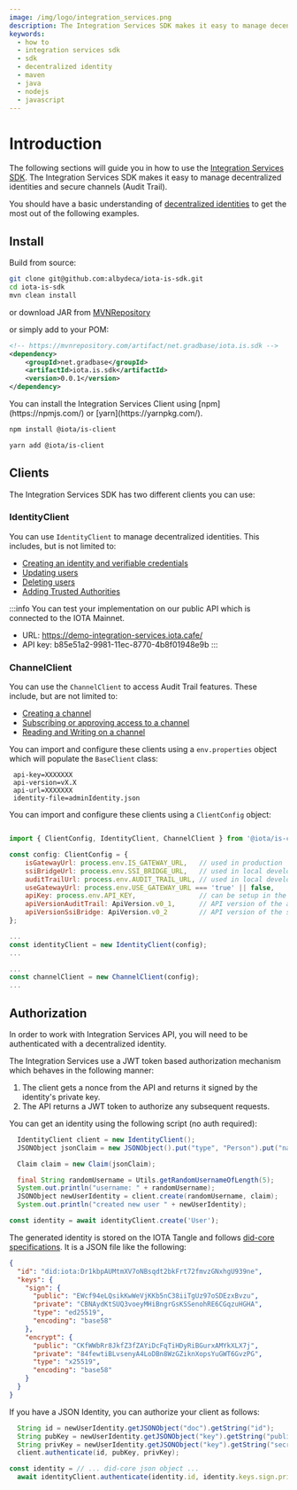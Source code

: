```yaml
---
image: /img/logo/integration_services.png
description: The Integration Services SDK makes it easy to manage decentralized identities and secure channels (Audit Trail).
keywords:
  - how to
  - integration services sdk
  - sdk
  - decentralized identity
  - maven
  - java
  - nodejs
  - javascript
---
```



# Introduction

The following sections will guide you in how to use the [Integration Services SDK](https://www.npmjs.com/package/iota-is-sdk).
The Integration Services SDK makes it easy to manage decentralized identities and secure channels (Audit Trail).

You should have a basic understanding of [decentralized identities](../../explanations/identity.md)
to get the most out of the following examples.

## Install

<Tabs groupId="language" queryString>
<TabItem value="java" label="Java">
Build from source:

```bash
git clone git@github.com:albydeca/iota-is-sdk.git
cd iota-is-sdk
mvn clean install
```

or download JAR from [MVNRepository](https://mvnrepository.com/artifact/net.gradbase/iota.is.sdk/0.0.1)

or simply add to your POM:

```xml
<!-- https://mvnrepository.com/artifact/net.gradbase/iota.is.sdk -->
<dependency>
    <groupId>net.gradbase</groupId>
    <artifactId>iota.is.sdk</artifactId>
    <version>0.0.1</version>
</dependency>
```

</TabItem>
<TabItem value="typescript-node" label="Typescript (Node.js)">
You can install the Integration Services Client using [npm](https://npmjs.com/) or [yarn](https://yarnpkg.com/).

<Tabs groupId="language" queryString>
<TabItem value="npm" label="npm">

```bash
npm install @iota/is-client
```

</TabItem>
<TabItem value="yarn" label="Yarn">

```bash
yarn add @iota/is-client
```

</TabItem>
</Tabs>
</TabItem>
</Tabs>

## Clients

The Integration Services SDK has two different clients you can use:

### IdentityClient

You can use `IdentityClient` to manage decentralized identities. This includes, but is not limited to:

- [Creating an identity and verifiable credentials](create-identity-and-credentials.mdx)
- [Updating users](update-users.mdx)
- [Deleting users](delete-users.mdx)
- [Adding Trusted Authorities](trusted-authorities.mdx)

:::info
You can test your implementation on our public API which is connected to the IOTA Mainnet.

- URL: https://demo-integration-services.iota.cafe/
- API key: b85e51a2-9981-11ec-8770-4b8f01948e9b
  :::

### ChannelClient

You can use the `ChannelClient` to access Audit Trail features. These include, but are not limited to:

- [Creating a channel](create-channel.mdx)
- [Subscribing or approving access to a channel](authorize-to-channel.mdx#subscribe-to-a-channel)
- [Reading and Writing on a channel](create-channel.mdx#write-on-a-channel)

<Tabs groupId="language" queryString>
<TabItem value="java" label="Java">

You can import and configure these clients using a `env.properties` object which will populate the `BaseClient` class:

```plaintext
 api-key=XXXXXXX
 api-version=vX.X
 api-url=XXXXXXX
 identity-file=adminIdentity.json
```

</TabItem>
<TabItem value="typescript-node" label="Typescript (Node.js)">

You can import and configure these clients using a `ClientConfig` object:

```js

import { ClientConfig, IdentityClient, ChannelClient } from '@iota/is-client';

const config: ClientConfig = {
    isGatewayUrl: process.env.IS_GATEWAY_URL,   // used in production
    ssiBridgeUrl: process.env.SSI_BRIDGE_URL,   // used in local development
    auditTrailUrl: process.env.AUDIT_TRAIL_URL, // used in local development
    useGatewayUrl: process.env.USE_GATEWAY_URL === 'true' || false,
    apiKey: process.env.API_KEY,                // can be setup in the API to restrict access
    apiVersionAuditTrail: ApiVersion.v0_1,      // API version of the audit trail
    apiVersionSsiBridge: ApiVersion.v0_2        // API version of the ssi bridge
};

...
const identityClient = new IdentityClient(config);
...

...
const channelClient = new ChannelClient(config);
...


```

</TabItem>
</Tabs>

## Authorization

In order to work with Integration Services API, you will need to be authenticated with a decentralized identity.

The Integration Services use a JWT token based authorization mechanism which behaves in the following manner:

1. The client gets a nonce from the API and returns it signed by the identity's private key.
2. The API returns a JWT token to authorize any subsequent requests.

You can get an identity using the following script (no auth required):

<Tabs groupId="language" queryString>
<TabItem value="java" label="Java">

```java
  IdentityClient client = new IdentityClient();
  JSONObject jsonClaim = new JSONObject().put("type", "Person").put("name", "randomName");

  Claim claim = new Claim(jsonClaim);

  final String randomUsername = Utils.getRandomUsernameOfLength(5);
  System.out.println("username: " + randomUsername);
  JSONObject newUserIdentity = client.create(randomUsername, claim);
  System.out.println("created new user " + newUserIdentity);
```

</TabItem>
    <TabItem value="typescript-node" label="Typescript (Node.js)">

```js
const identity = await identityClient.create('User');
```

</TabItem>
</Tabs>

The generated identity is stored on the IOTA Tangle and follows [did-core specifications](https://www.w3.org/TR/did-core/).
It is a JSON file like the following:

```json
{
  "id": "did:iota:Dr1kbpAUMtmXV7oNBsqdt2bkFrt72fmvzGNxhgU939ne",
  "keys": {
    "sign": {
      "public": "EWcf94eLQsikKwWeVjKKb5nC38iiTgUz97oSDEzxBvzu",
      "private": "CBNAydKtSUQ3voeyMHiBngrGsKSSenohRE6CGqzuHGHA",
      "type": "ed25519",
      "encoding": "base58"
    },
    "encrypt": {
      "public": "CKfWWbRr8JkfZ3fZAYiDcFqTiHDyRiBGurxAMYkXLX7j",
      "private": "84fewtiBLvsenyA4LoDBn8WzGZiknXopsYuGWT6GvzPG",
      "type": "x25519",
      "encoding": "base58"
    }
  }
}
```

If you have a JSON Identity, you can authorize your client as follows:

<Tabs groupId="language" queryString>
<TabItem value="java" label="Java">

```java
  String id = newUserIdentity.getJSONObject("doc").getString("id");
  String pubKey = newUserIdentity.getJSONObject("key").getString("public");
  String privKey = newUserIdentity.getJSONObject("key").getString("secret");
  client.authenticate(id, pubKey, privKey);
```

</TabItem>
<TabItem value="typescript-node" label="Typescript (Node.js)">

```js
const identity = // ... did-core json object ...
  await identityClient.authenticate(identity.id, identity.keys.sign.private);
```

</TabItem>
</Tabs>
